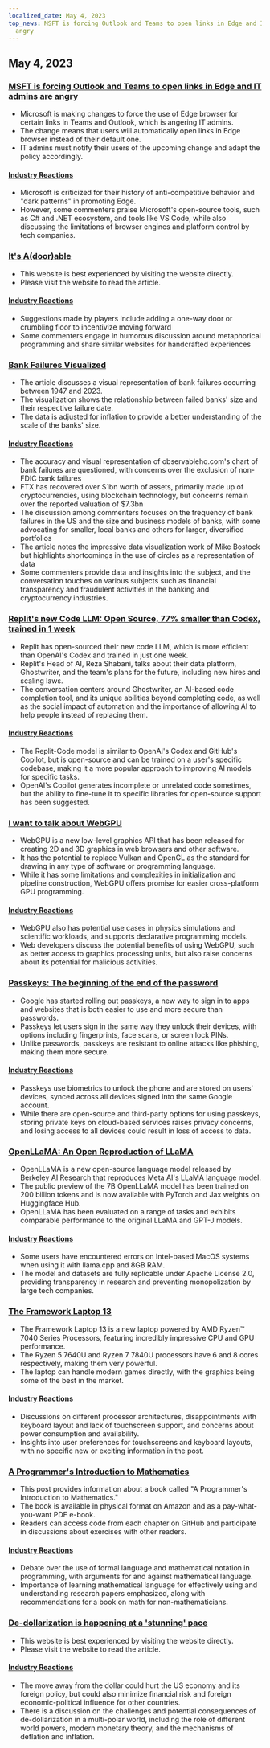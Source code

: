 ```yaml
---
localized_date: May 4, 2023
top_news: MSFT is forcing Outlook and Teams to open links in Edge and IT admins are
  angry
---
```




<CallToAction />

<Steps>

## May 4, 2023

### [MSFT is forcing Outlook and Teams to open links in Edge and IT admins are angry](https://www.theverge.com/2023/5/3/23709297/microsoft-edge-force-outlook-teams-web-links-open)

- Microsoft is making changes to force the use of Edge browser for certain links in Teams and Outlook, which is angering IT admins.
- The change means that users will automatically open links in Edge browser instead of their default one.
- IT admins must notify their users of the upcoming change and adapt the policy accordingly.

#### [Industry Reactions](http://news.ycombinator.com/item?id=35800158)

- Microsoft is criticized for their history of anti-competitive behavior and "dark patterns" in promoting Edge.
- However, some commenters praise Microsoft's open-source tools, such as C# and .NET ecosystem, and tools like VS Code, while also discussing the limitations of browser engines and platform control by tech companies.

### [It's A(door)able](https://ncase.me/door/)

- This website is best experienced by visiting the website directly.
- Please visit the website to read the article.

#### [Industry Reactions](http://news.ycombinator.com/item?id=35800492)

- Suggestions made by players include adding a one-way door or crumbling floor to incentivize moving forward
- Some commenters engage in humorous discussion around metaphorical programming and share similar websites for handcrafted experiences

### [Bank Failures Visualized](https://observablehq.com/@mbostock/bank-failures)

- The article discusses a visual representation of bank failures occurring between 1947 and 2023.
- The visualization shows the relationship between failed banks' size and their respective failure date.
- The data is adjusted for inflation to provide a better understanding of the scale of the banks' size.

#### [Industry Reactions](http://news.ycombinator.com/item?id=35795975)

- The accuracy and visual representation of observablehq.com's chart of bank failures are questioned, with concerns over the exclusion of non-FDIC bank failures
- FTX has recovered over $1bn worth of assets, primarily made up of cryptocurrencies, using blockchain technology, but concerns remain over the reported valuation of $7.3bn
- The discussion among commenters focuses on the frequency of bank failures in the US and the size and business models of banks, with some advocating for smaller, local banks and others for larger, diversified portfolios
- The article notes the impressive data visualization work of Mike Bostock but highlights shortcomings in the use of circles as a representation of data
- Some commenters provide data and insights into the subject, and the conversation touches on various subjects such as financial transparency and fraudulent activities in the banking and cryptocurrency industries.

### [Replit's new Code LLM: Open Source, 77% smaller than Codex, trained in 1 week](https://www.latent.space/p/reza-shabani#details)

- Replit has open-sourced their new code LLM, which is more efficient than OpenAI's Codex and trained in just one week.
- Replit's Head of AI, Reza Shabani, talks about their data platform, Ghostwriter, and the team's plans for the future, including new hires and scaling laws.
- The conversation centers around Ghostwriter, an AI-based code completion tool, and its unique abilities beyond completing code, as well as the social impact of automation and the importance of allowing AI to help people instead of replacing them.

#### [Industry Reactions](http://news.ycombinator.com/item?id=35803435)

- The Replit-Code model is similar to OpenAI's Codex and GitHub's Copilot, but is open-source and can be trained on a user's specific codebase, making it a more popular approach to improving AI models for specific tasks.
- OpenAI's Copilot generates incomplete or unrelated code sometimes, but the ability to fine-tune it to specific libraries for open-source support has been suggested.

### [I want to talk about WebGPU](https://cohost.org/mcc/post/1406157-i-want-to-talk-about-webgpu)

- WebGPU is a new low-level graphics API that has been released for creating 2D and 3D graphics in web browsers and other software.
- It has the potential to replace Vulkan and OpenGL as the standard for drawing in any type of software or programming language.
- While it has some limitations and complexities in initialization and pipeline construction, WebGPU offers promise for easier cross-platform GPU programming.

#### [Industry Reactions](http://news.ycombinator.com/item?id=35800988)

- WebGPU also has potential use cases in physics simulations and scientific workloads, and supports declarative programming models.
- Web developers discuss the potential benefits of using WebGPU, such as better access to graphics processing units, but also raise concerns about its potential for malicious activities.

### [Passkeys: The beginning of the end of the password](https://blog.google/technology/safety-security/the-beginning-of-the-end-of-the-password/)

- Google has started rolling out passkeys, a new way to sign in to apps and websites that is both easier to use and more secure than passwords.
- Passkeys let users sign in the same way they unlock their devices, with options including fingerprints, face scans, or screen lock PINs.
- Unlike passwords, passkeys are resistant to online attacks like phishing, making them more secure.

#### [Industry Reactions](http://news.ycombinator.com/item?id=35801392)

- Passkeys use biometrics to unlock the phone and are stored on users' devices, synced across all devices signed into the same Google account.
- While there are open-source and third-party options for using passkeys, storing private keys on cloud-based services raises privacy concerns, and losing access to all devices could result in loss of access to data.

### [OpenLLaMA: An Open Reproduction of LLaMA](https://github.com/openlm-research/open_llama)

- OpenLLaMA is a new open-source language model released by Berkeley AI Research that reproduces Meta AI's LLaMA language model.
- The public preview of the 7B OpenLLaMA model has been trained on 200 billion tokens and is now available with PyTorch and Jax weights on Huggingface Hub.
- OpenLLaMA has been evaluated on a range of tasks and exhibits comparable performance to the original LLaMA and GPT-J models.

#### [Industry Reactions](http://news.ycombinator.com/item?id=35798888)

- Some users have encountered errors on Intel-based MacOS systems when using it with llama.cpp and 8GB RAM.
- The model and datasets are fully replicable under Apache License 2.0, providing transparency in research and preventing monopolization by large tech companies.

### [The Framework Laptop 13](https://frame.work/blog/announcing-the-framework-laptop-13-powered-by-amd-ryzen)

- The Framework Laptop 13 is a new laptop powered by AMD Ryzen™ 7040 Series Processors, featuring incredibly impressive CPU and GPU performance.
- The Ryzen 5 7640U and Ryzen 7 7840U processors have 6 and 8 cores respectively, making them very powerful.
- The laptop can handle modern games directly, with the graphics being some of the best in the market.

#### [Industry Reactions](http://news.ycombinator.com/item?id=35802210)

- Discussions on different processor architectures, disappointments with keyboard layout and lack of touchscreen support, and concerns about power consumption and availability.
- Insights into user preferences for touchscreens and keyboard layouts, with no specific new or exciting information in the post.

### [A Programmer's Introduction to Mathematics](https://pimbook.org)

- This post provides information about a book called "A Programmer's Introduction to Mathematics."
- The book is available in physical format on Amazon and as a pay-what-you-want PDF e-book.
- Readers can access code from each chapter on GitHub and participate in discussions about exercises with other readers.

#### [Industry Reactions](http://news.ycombinator.com/item?id=35800136)

- Debate over the use of formal language and mathematical notation in programming, with arguments for and against mathematical language.
- Importance of learning mathematical language for effectively using and understanding research papers emphasized, along with recommendations for a book on math for non-mathematicians.

### [De-dollarization is happening at a 'stunning' pace](https://www.bloomberg.com/news/articles/2023-04-18/de-dollarization-is-happening-at-a-stunning-pace-jen-says)

- This website is best experienced by visiting the website directly.
- Please visit the website to read the article.

#### [Industry Reactions](http://news.ycombinator.com/item?id=35796915)

- The move away from the dollar could hurt the US economy and its foreign policy, but could also minimize financial risk and foreign economic-political influence for other countries.
- There is a discussion on the challenges and potential consequences of de-dollarization in a multi-polar world, including the role of different world powers, modern monetary theory, and the mechanisms of deflation and inflation.

</Steps>
